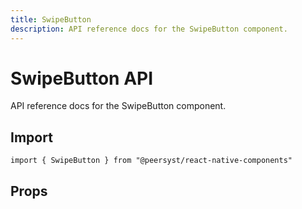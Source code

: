 ```yaml
---
title: SwipeButton
description: API reference docs for the SwipeButton component.
---
```



# SwipeButton API

API reference docs for the SwipeButton component.

## Import

```tsx
import { SwipeButton } from "@peersyst/react-native-components"
```

## Props

<Props component="SwipeButton" />